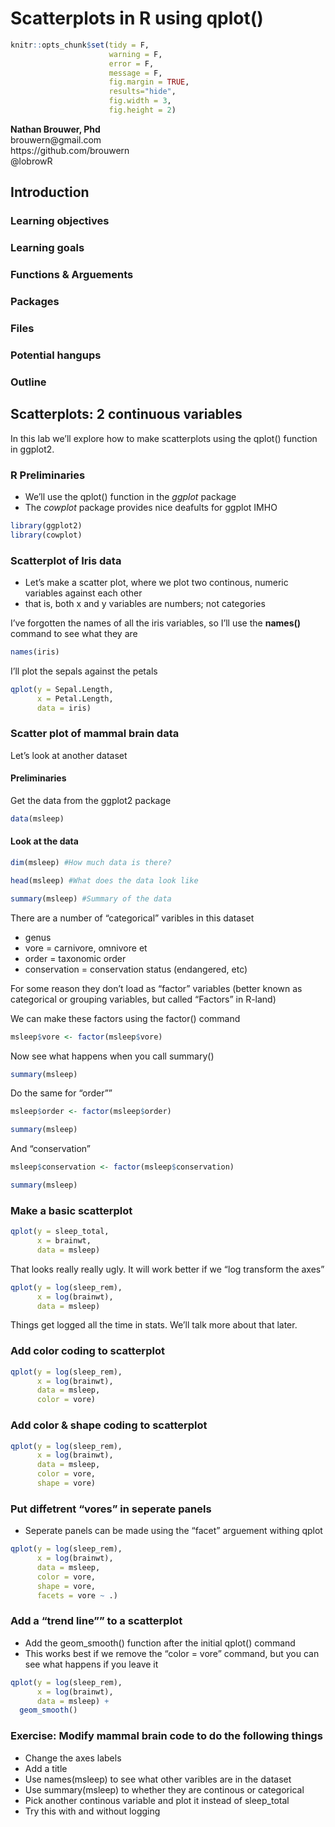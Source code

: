 # Scatterplots in R using qplot()

```r
knitr::opts_chunk$set(tidy = F, 
                      warning = F,
                      error = F,
                      message = F,
                      fig.margin = TRUE,
                      results="hide",
                      fig.width = 3,
                      fig.height = 2)
```

| **Nathan Brouwer, Phd**
| brouwern@gmail.com
| https://github.com/brouwern
| @lobrowR

## Introduction

### Learning objectives


### Learning goals

  
### Functions & Arguements
  

### Packages 

### Files



### Potential hangups


### Outline


## Scatterplots: 2 continuous variables

In this lab we'll explore how to make scatterplots using the qplot() function in ggplot2.



### R Preliminaries

* We'll use the qplot() function in the *ggplot* package
* The *cowplot* package provides nice deafults for ggplot IMHO

```r
library(ggplot2)
library(cowplot)
```


### Scatterplot of Iris data

* Let's make a scatter plot, where we plot two continous, numeric variables against each other 
* that is, both x and y variables are numbers; not categories

I've forgotten the names of all the iris variables, so I'll use the **names()** command to see what they are

```r
names(iris)
```



I'll plot the sepals against the petals
```r
qplot(y = Sepal.Length,
      x = Petal.Length, 
      data = iris)
```



### Scatter plot of mammal brain data 

Let's look at another dataset

#### Preliminaries

Get the data from the ggplot2 package

```r
data(msleep)
```

#### Look at the data
```r
dim(msleep) #How much data is there?

head(msleep) #What does the data look like

summary(msleep) #Summary of the data
```


There are a number of "categorical" varibles in this dataset

* genus 
* vore = carnivore, omnivore et
* order = taxonomic order
* conservation = conservation status (endangered, etc)

For some reason they don't load as "factor" variables (better known as categorical or grouping variables, but called "Factors" in R-land)

We can make these factors using the factor() command

```r
msleep$vore <- factor(msleep$vore)
```


Now see what happens when you call summary()
```r
summary(msleep)
```


Do the same for "order""

```r
msleep$order <- factor(msleep$order)

summary(msleep)
```


And "conservation"

```r
msleep$conservation <- factor(msleep$conservation)

summary(msleep)
```

### Make a basic scatterplot
```r
qplot(y = sleep_total,
      x = brainwt, 
      data = msleep)
```

That looks really really ugly.  It will work better if we "log transform the axes"



```r
qplot(y = log(sleep_rem),
      x = log(brainwt), 
      data = msleep)
```

Things get logged all the time in stats.  We'll talk more about that later.




### Add color coding to scatterplot

```r
qplot(y = log(sleep_rem),
      x = log(brainwt), 
      data = msleep,
      color = vore)
```



### Add color & shape coding to scatterplot

```r
qplot(y = log(sleep_rem),
      x = log(brainwt), 
      data = msleep,
      color = vore,
      shape = vore)
```



### Put diffetrent "vores" in seperate panels

* Seperate panels can be made using the "facet" arguement withing qplot

```r
qplot(y = log(sleep_rem),
      x = log(brainwt), 
      data = msleep,
      color = vore,
      shape = vore,
      facets = vore ~ .)
```


### Add a "trend line"" to a scatterplot

* Add the geom_smooth() function after the initial qplot() command
* This works best if we remove the "color = vore" command, but you can see what happens if you leave it
```r
qplot(y = log(sleep_rem),
      x = log(brainwt), 
      data = msleep) +
  geom_smooth()
```


### Exercise: Modify mammal brain code to do the following things

* Change the axes labels
* Add a title
* Use names(msleep) to see what other varibles are in the dataset
* Use summary(msleep) to whether they are continous or categorical
* Pick another continous variable and plot it instead of sleep_total
* Try this with and without logging


